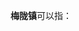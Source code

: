 {{distinguish|梅龙镇}}
'''梅陇镇'''可以指：
{{PRC admin/disambig|31/01/12/108/000|44/15/21/101/000}}
{{disambig|cat=三字中国镇名消歧义}}